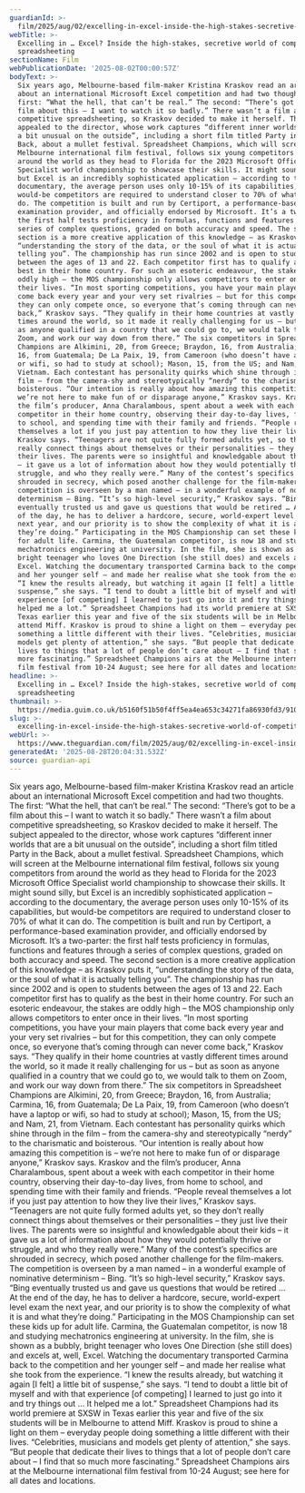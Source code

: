 ```yaml
---
guardianId: >-
  film/2025/aug/02/excelling-in-excel-inside-the-high-stakes-secretive-world-of-competitive-spreadsheeting
webTitle: >-
  Excelling in … Excel? Inside the high-stakes, secretive world of competitive
  spreadsheeting
sectionName: Film
webPublicationDate: '2025-08-02T00:00:57Z'
bodyText: >-
  Six years ago, Melbourne-based film-maker Kristina Kraskov read an article
  about an international Microsoft Excel competition and had two thoughts. The
  first: “What the hell, that can’t be real.” The second: “There’s got to be a
  film about this – I want to watch it so badly.” There wasn’t a film about
  competitive spreadsheeting, so Kraskov decided to make it herself. The subject
  appealed to the director, whose work captures “different inner worlds that are
  a bit unusual on the outside”, including a short film titled Party in the
  Back, about a mullet festival. Spreadsheet Champions, which will screen at the
  Melbourne international film festival, follows six young competitors from
  around the world as they head to Florida for the 2023 Microsoft Office
  Specialist world championship to showcase their skills. It might sound silly,
  but Excel is an incredibly sophisticated application – according to the
  documentary, the average person uses only 10-15% of its capabilities, but
  would-be competitors are required to understand closer to 70% of what it can
  do. The competition is built and run by Certiport, a performance-based
  examination provider, and officially endorsed by Microsoft. It’s a two-parter:
  the first half tests proficiency in formulas, functions and features through a
  series of complex questions, graded on both accuracy and speed. The second
  section is a more creative application of this knowledge – as Kraskov puts it,
  “understanding the story of the data, or the soul of what it is actually
  telling you”. The championship has run since 2002 and is open to students
  between the ages of 13 and 22. Each competitor first has to qualify as the
  best in their home country. For such an esoteric endeavour, the stakes are
  oddly high – the MOS championship only allows competitors to enter once in
  their lives. “In most sporting competitions, you have your main players that
  come back every year and your very set rivalries – but for this competition,
  they can only compete once, so everyone that’s coming through can never come
  back,” Kraskov says. “They qualify in their home countries at vastly different
  times around the world, so it made it really challenging for us – but as soon
  as anyone qualified in a country that we could go to, we would talk to them on
  Zoom, and work our way down from there.” The six competitors in Spreadsheet
  Champions are Alkimini, 20, from Greece; Braydon, 16, from Australia; Carmina,
  16, from Guatemala; De La Paix, 19, from Cameroon (who doesn’t have a laptop
  or wifi, so had to study at school); Mason, 15, from the US; and Nam, 21, from
  Vietnam. Each contestant has personality quirks which shine through in the
  film – from the camera-shy and stereotypically “nerdy” to the charismatic and
  boisterous. “Our intention is really about how amazing this competition is –
  we’re not here to make fun of or disparage anyone,” Kraskov says. Kraskov and
  the film’s producer, Anna Charalambous, spent about a week with each
  competitor in their home country, observing their day-to-day lives, from home
  to school, and spending time with their family and friends. “People reveal
  themselves a lot if you just pay attention to how they live their lives,”
  Kraskov says. “Teenagers are not quite fully formed adults yet, so they don’t
  really connect things about themselves or their personalities – they just live
  their lives. The parents were so insightful and knowledgable about their kids
  – it gave us a lot of information about how they would potentially thrive or
  struggle, and who they really were.” Many of the contest’s specifics are
  shrouded in secrecy, which posed another challenge for the film-makers. The
  competition is overseen by a man named – in a wonderful example of nominative
  determinism – Bing. “It’s so high-level security,” Kraskov says. “Bing
  eventually trusted us and gave us questions that would be retired … At the end
  of the day, he has to deliver a hardcore, secure, world-expert level exam the
  next year, and our priority is to show the complexity of what it is and what
  they’re doing.” Participating in the MOS Championship can set these kids up
  for adult life. Carmina, the Guatemalan competitor, is now 18 and studying
  mechatronics engineering at university. In the film, she is shown as a bubbly,
  bright teenager who loves One Direction (she still does) and excels at, well,
  Excel. Watching the documentary transported Carmina back to the competition
  and her younger self – and made her realise what she took from the experience.
  “I knew the results already, but watching it again [I felt] a little bit of
  suspense,” she says. “I tend to doubt a little bit of myself and with that
  experience [of competing] I learned to just go into it and try things out … It
  helped me a lot.” Spreadsheet Champions had its world premiere at SXSW in
  Texas earlier this year and five of the six students will be in Melbourne to
  attend Miff. Kraskov is proud to shine a light on them – everyday people doing
  something a little different with their lives. “Celebrities, musicians and
  models get plenty of attention,” she says. “But people that dedicate their
  lives to things that a lot of people don’t care about – I find that so much
  more fascinating.” Spreadsheet Champions airs at the Melbourne international
  film festival from 10-24 August; see here for all dates and locations.
headline: >-
  Excelling in … Excel? Inside the high-stakes, secretive world of competitive
  spreadsheeting
thumbnail: >-
  https://media.guim.co.uk/b5160f51b50f4ff5ea4ea653c34271fa86930fd3/910_0_7920_6336/500.jpg
slug: >-
  excelling-in-excel-inside-the-high-stakes-secretive-world-of-competitive-spreadsheeting
webUrl: >-
  https://www.theguardian.com/film/2025/aug/02/excelling-in-excel-inside-the-high-stakes-secretive-world-of-competitive-spreadsheeting
generatedAt: '2025-08-28T20:04:31.532Z'
source: guardian-api
---
```

Six years ago, Melbourne-based film-maker Kristina Kraskov read an article about an international Microsoft Excel competition and had two thoughts. The first: “What the hell, that can’t be real.” The second: “There’s got to be a film about this – I want to watch it so badly.” There wasn’t a film about competitive spreadsheeting, so Kraskov decided to make it herself. The subject appealed to the director, whose work captures “different inner worlds that are a bit unusual on the outside”, including a short film titled Party in the Back, about a mullet festival. Spreadsheet Champions, which will screen at the Melbourne international film festival, follows six young competitors from around the world as they head to Florida for the 2023 Microsoft Office Specialist world championship to showcase their skills. It might sound silly, but Excel is an incredibly sophisticated application – according to the documentary, the average person uses only 10-15% of its capabilities, but would-be competitors are required to understand closer to 70% of what it can do. The competition is built and run by Certiport, a performance-based examination provider, and officially endorsed by Microsoft. It’s a two-parter: the first half tests proficiency in formulas, functions and features through a series of complex questions, graded on both accuracy and speed. The second section is a more creative application of this knowledge – as Kraskov puts it, “understanding the story of the data, or the soul of what it is actually telling you”. The championship has run since 2002 and is open to students between the ages of 13 and 22. Each competitor first has to qualify as the best in their home country. For such an esoteric endeavour, the stakes are oddly high – the MOS championship only allows competitors to enter once in their lives. “In most sporting competitions, you have your main players that come back every year and your very set rivalries – but for this competition, they can only compete once, so everyone that’s coming through can never come back,” Kraskov says. “They qualify in their home countries at vastly different times around the world, so it made it really challenging for us – but as soon as anyone qualified in a country that we could go to, we would talk to them on Zoom, and work our way down from there.” The six competitors in Spreadsheet Champions are Alkimini, 20, from Greece; Braydon, 16, from Australia; Carmina, 16, from Guatemala; De La Paix, 19, from Cameroon (who doesn’t have a laptop or wifi, so had to study at school); Mason, 15, from the US; and Nam, 21, from Vietnam. Each contestant has personality quirks which shine through in the film – from the camera-shy and stereotypically “nerdy” to the charismatic and boisterous. “Our intention is really about how amazing this competition is – we’re not here to make fun of or disparage anyone,” Kraskov says. Kraskov and the film’s producer, Anna Charalambous, spent about a week with each competitor in their home country, observing their day-to-day lives, from home to school, and spending time with their family and friends. “People reveal themselves a lot if you just pay attention to how they live their lives,” Kraskov says. “Teenagers are not quite fully formed adults yet, so they don’t really connect things about themselves or their personalities – they just live their lives. The parents were so insightful and knowledgable about their kids – it gave us a lot of information about how they would potentially thrive or struggle, and who they really were.” Many of the contest’s specifics are shrouded in secrecy, which posed another challenge for the film-makers. The competition is overseen by a man named – in a wonderful example of nominative determinism – Bing. “It’s so high-level security,” Kraskov says. “Bing eventually trusted us and gave us questions that would be retired … At the end of the day, he has to deliver a hardcore, secure, world-expert level exam the next year, and our priority is to show the complexity of what it is and what they’re doing.” Participating in the MOS Championship can set these kids up for adult life. Carmina, the Guatemalan competitor, is now 18 and studying mechatronics engineering at university. In the film, she is shown as a bubbly, bright teenager who loves One Direction (she still does) and excels at, well, Excel. Watching the documentary transported Carmina back to the competition and her younger self – and made her realise what she took from the experience. “I knew the results already, but watching it again [I felt] a little bit of suspense,” she says. “I tend to doubt a little bit of myself and with that experience [of competing] I learned to just go into it and try things out … It helped me a lot.” Spreadsheet Champions had its world premiere at SXSW in Texas earlier this year and five of the six students will be in Melbourne to attend Miff. Kraskov is proud to shine a light on them – everyday people doing something a little different with their lives. “Celebrities, musicians and models get plenty of attention,” she says. “But people that dedicate their lives to things that a lot of people don’t care about – I find that so much more fascinating.” Spreadsheet Champions airs at the Melbourne international film festival from 10-24 August; see here for all dates and locations.
